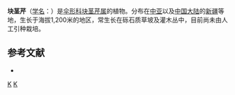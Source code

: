 {{NoteTA|G1=LS}}
{{Speciesbox
| genus = Krasnovia
| species = longiloba
| authority = (Kar. et Kir.) M. Pop.
}}

'''块茎芹'''（[[学名|学名]]：{{lang|la|''Krasnovia longiloba''}}）是[[伞形科|伞形科]][[块茎芹属|块茎芹属]]的植物。分布在[[中亚|中亚]]以及[[中国大陆|中国大陆]]的[[新疆|新疆]]等地，生长于海拔1,200米的地区，常生长在砾石质草坡及灌木丛中，目前尚未由人工引种栽培。

== 参考文献 ==
<div class="references-small">
* {{cite web| url =http://www.bioinfo.cn/db05/KmzwSpecies.php?action=view&id=22830| title =块茎芹| work =《中国高等植物数据库全库》| publisher =中国科学院微生物研究所| author =昆明植物研究所| accessdate =2009-02-25| deadurl =yes| archiveurl =https://web.archive.org/web/20160305033733/http://www.bioinfo.cn/db05/KmzwSpecies.php?action=view&id=22830| archivedate =2016-03-05}}
</div>
{{Taxonbar|from=Q4238368}}

[[Category:块茎芹属|K]]
[[Category:新疆植物|K]]


{{Apiales-stub}}